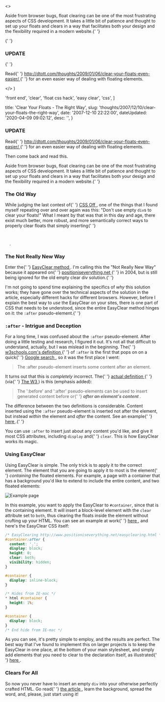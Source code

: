

  <>
    <p>
      Aside from browser bugs, float clearing can be one of the most frustrating
      aspects of CSS development. It takes a little bit of patience and thought
      to set up your floats and clears in a way that facilitates both your
      design and the flexibility required in a modern website.{' '}
    </p>{' '}
    <h3>
      <strong>UPDATE</strong>
    </h3>{' '}
    <p>
      Read{' '}
      <a href="http&#58;//dtott.com/thoughts/2009/01/06/clear-your-floats-even-easier/">
        http&#58;//dtott.com/thoughts/2009/01/06/clear-your-floats-even-easier/
      </a>{' '}
      for an even easier way of dealing with floating elements.
    </p>
  </>
)

  'front end',
  'clear',
  'float css hack',
  'easy clear',
  'css',
]

  title: 'Clear Your Floats - The Right Way',
  slug: 'thoughts/2007/12/10/clear-your-floats-the-right-way',
  date: '2007-12-10 22:22:00',
  dateUpdated: '2020-04-09 09:02:12',
  desc: '',
}

<h3>
  <strong>UPDATE</strong>
</h3>
<p>
  Read{' '}
  <a href="http://dtott.com/thoughts/2009/01/06/clear-your-floats-even-easier/">
    http://dtott.com/thoughts/2009/01/06/clear-your-floats-even-easier/
  </a>{' '}
  for an even easier way of dealing with floating elements.
</p>
<p>Then come back and read this.</p>

<p>
  Aside from browser bugs, float clearing can be one of the most frustrating
  aspects of CSS development. It takes a little bit of patience and thought to
  set up your floats and clears in a way that facilitates both your design and
  the flexibility required in a modern website.{' '}
</p>
<h3>The Old Way</h3>
<p>
  While judging the last contest of{' '}
  <a href="http://cssoff.com/" title="CSS Off">
    CSS Off
  </a>
  , one of the things that I found myself repeating over and over again was
  this: "Don't use empty <code>div</code>s to clear your floats!" What I meant
  by that was that in this day and age, there exist much better, more robust,
  and more semantically correct ways to properly clear floats that simply
  inserting{' '}
  <code>
    <div class="clear"></div>
  </code>
  .
</p>
<h3>The Not Really New Way</h3>
<p>
  Enter the{' '}
  <a
    href="http://www.positioniseverything.net/easyclearing.html"
    title="Easy Clear on positioniseverything.net"
  >
    EasyClear method
  </a>
  . I'm calling this the "Not Really New Way" because it appeared on{' '}
  <a href="http://positioniseverything.net" title="positioniseverything.net">
    positioniseverything.net
  </a>{' '}
  in 2004, but is still being ignored for the old empty clear div solution.{' '}
</p>
<p>
  I'm not going to spend time explaining the specifics of <em>why</em> this
  solution works; they have gone over the technical aspects of the solution in
  the article, especially different hacks for different browsers. However,
  before I explain the best way to <em>use</em> the EasyClear on your sites,
  there is one part of CSS that needs to be understood, since the entire
  EasyClear method hinges on it: the <code>:after</code> pseudo-element.{' '}
</p>
<h3>
  <code>:after</code> - Intrigue and Deception
</h3>
<p>
  For a long time, I was confused about the <code>:after</code> pseudo-element.
  After doing a little testing and research, I figured it out. It's not all that
  difficult to understand, actually, but I was mislead in the beginning. The{' '}
  <a
    href="http://www.w3schools.com/css/pr_pseudo_after.asp"
    title=":after on w3schools.com"
  >
    w3schools.com's definition
  </a>{' '}
  of <code>:after</code> is the first that pops on on a quick{' '}
  <a
    href="http://www.google.com/search?q=css+%3Aafter"
    title="Google: CSS :after"
  >
    Google search
  </a>
  , so it was the first place I went:
</p>
<blockquote>
  <p>The :after pseudo-element inserts some content after an element.</p>
</blockquote>
<p>
  It turns out that this is <em>completely</em> incorrect. The{' '}
  <a
    href="http://www.w3.org/TR/REC-CSS2/selector.html#before-and-after"
    title=":after on w3.org"
  >
    actual definition
  </a>{' '}
  (via{' '}
  <a href="http://www.w3.org" title="W3">
    The W3
  </a>
  ) is this (emphasis added):
</p>
<blockquote>
  <p>
    The ':before' and ':after' pseudo-elements can be used to insert generated
    content before or{' '}
    <strong>
      <em>after an element's content</em>
    </strong>
    .
  </p>
</blockquote>
<p>
  The difference between the two definitions is considerable. Content inserted
  using the <code>:after</code> pseudo-element is inserted not after the
  element, but instead <em>within</em> the element and <em>after</em> the
  content. See an example{' '}
  <a
    href="http://dtott.com/examples/easyclear/after_example1.html"
    title=":after example"
  >
    here
  </a>
  .{' '}
</p>
<p>
  You can use <code>:after</code> to insert just about any content you'd like,
  and give it most CSS attributes, including <code>display</code> and{' '}
  <code>clear</code>. This is how EasyClear works its magic.
</p>
<h3>Using EasyClear</h3>
<p>
  Using EasyClear is simple. The only trick is to apply it to the correct
  element. The element that you are going to apply it to most is the element{' '}
  <em>containing</em> the floated elements. For example, a page with a container
  that has a background you'd like to extend to include the entire content, and
  two floated elements:
</p>
<p>
  <img
    src="/examples/easyclear/example_page.png"
    alt="Example page"
    title="Example page"
  />
</p>
<p>
  In this example, you want to apply the EasyClear to <code>#container</code>,
  since that is the containing element. It will insert a block-level element
  with the <code>clear</code> attribute set to <code>both</code>, thus clearing
  the floats inside the element without crufting up your HTML. You can see an
  example at work{' '}
  <a
    href="http://dtott.com/examples/easyclear/easyclear_example.html"
    title="EasyClear example"
  >
    here
  </a>
  , and here's the EasyClear CSS itself:
</p>

```css
/* EasyClearing http://www.positioniseverything.net/easyclearing.html */
#container:after {
  content: '.';
  display: block;
  height: 0;
  clear: both;
  visibility: hidden;
}

#container {
  display: inline-block;
}

/* Hides from IE-mac */
* html #container {
  height: 1%;
}

#container {
  display: block;
}
/* End hide from IE-mac */
```

<p>
  As you can see, it's pretty simple to employ, and the results are perfect. The
  best way that I've found to implement this on larger projects is to keep the
  EasyClear in one place, at the bottom of your main stylesheet, and simply add
  elements that you need to clear to the declaration itself, as illustrated{' '}
  <a
    href="http://dtott.com/examples/easyclear/easyclear_example2.html"
    title="EasyClear multiple-element example"
  >
    here
  </a>
  .
</p>
<h3>Clears For All</h3>
<p>
  So now you never have to insert an empty <code>div</code> into your otherwise
  perfectly crafted HTML. Go read{' '}
  <a
    href="http://www.positioniseverything.net/easyclearing.html"
    title="Easy Clear on positioniseverything.net"
  >
    the article
  </a>
  , learn the background, spread the word, and, please, just start using it!
</p>
